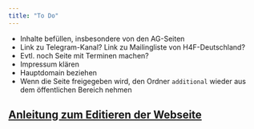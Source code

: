 ```yaml
---
title: "To Do"
---
```


* Inhalte befüllen, insbesondere von den AG-Seiten
* Link zu Telegram-Kanal? Link zu Mailingliste von H4F-Deutschland?
* Evtl. noch Seite mit Terminen machen?
* Impressum klären
* Hauptdomain beziehen
* Wenn die Seite freigegeben wird, den Ordner `additional` wieder aus dem öffentlichen Bereich nehmen

## [Anleitung zum Editieren der Webseite](anleitung.qmd)